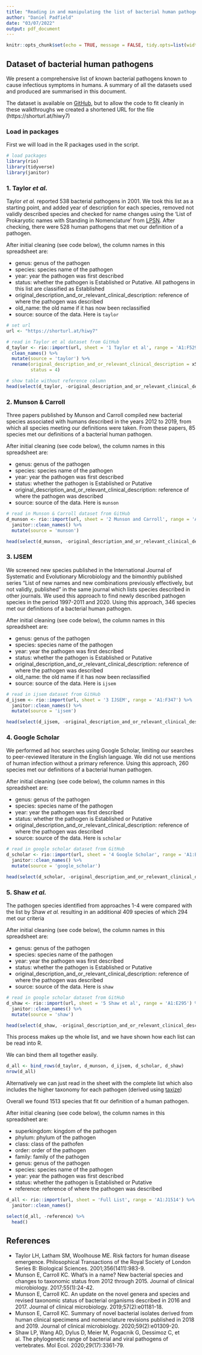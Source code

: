 ```yaml
---
title: "Reading in and manipulating the list of bacterial human pathogens from Bartlett et al. 2022 in R"
author: "Daniel Padfield"
date: "03/07/2022"
output: pdf_document
---
```


```r
knitr::opts_chunk$set(echo = TRUE, message = FALSE, tidy.opts=list(width.cutoff=60), tidy = TRUE)
```

## Dataset of bacterial human pathogens

We present a comprehensive list of known bacterial pathogens known to cause infectious symptoms in humans. A summary of all the datasets used and produced are summarised in this document.

The dataset is available on [GitHub](https://github.com/padpadpadpad/bartlett_et_al_2022_human_pathogens/tree/master/data), but to allow the code to fit cleanly in these walkthroughs we created a shortened URL for the file (https://shorturl.at/hiwy7)

### Load in packages

First we will load in the R packages used in the script.

```r
# load packages
library(rio)
library(tidyverse)
library(janitor)
```

### 1. Taylor _et al._

Taylor _et al._ reported 538 bacterial pathogens in 2001. We took this list as a starting point, and added year of description for each species, removed not validly described species and checked for name changes using the ‘List of Prokaryotic names with Standing in Nomenclature’ from [LPSN](https://lpsn.dsmz.de/). After checking, there were 528 human pathogens that met our definition of a pathogen.

After initial cleaning (see code below), the column names in this spreadsheet are:

- genus: genus of the pathogen
- species: species name of the pathogen
- year: year the pathogen was first described
- status: whether the pathogen is Established or Putative. All pathogens in this list are classified as Established
- original_description_and_or_relevant_clinical_description: reference of where the pathogen was described
- old_name: the old name if it has now been reclassified
- source: source of the data. Here is `taylor`

```r
# set url
url <- "https://shorturl.at/hiwy7"

# read in Taylor et al dataset from GitHub
d_taylor <- rio::import(url, sheet = '1 Taylor et al', range = 'A1:F529') %>%
  clean_names() %>%
  mutate(source = 'taylor') %>%
  rename(original_description_and_or_relevant_clinical_description = x5,
         status = 4)

# show table without reference column
head(select(d_taylor, -original_description_and_or_relevant_clinical_description))
```

### 2. Munson & Carroll

Three papers published by Munson and Carroll compiled new bacterial species associated with humans described in the years 2012 to 2019, from which all species meeting our definitions were taken. From these papers, 85 species met our definitions of a bacterial human pathogen.

After initial cleaning (see code below), the column names in this spreadsheet are:

- genus: genus of the pathogen
- species: species name of the pathogen
- year: year the pathogen was first described
- status: whether the pathogen is Established or Putative
- original_description_and_or_relevant_clinical_description: reference of where the pathogen was described
- source: source of the data. Here is `munson`

```r
# read in Munson & Carroll dataset from GitHub
d_munson <- rio::import(url, sheet = '2 Munson and Carroll', range = 'A1:E86') %>%
  janitor::clean_names() %>%
  mutate(source = 'munson')

head(select(d_munson, -original_description_and_or_relevant_clinical_description))
```

### 3. IJSEM

We screened new species published in the International Journal of Systematic and Evolutionary Microbiology and the bimonthly published series “List of new names and new combinations previously effectively, but not validly, published” in the same journal which lists species described in other journals. We used this approach to find newly described pathogen species in the period 1997-2011 and 2020. Using this approach, 346 species met our definitions of a bacterial human pathogen.

After initial cleaning (see code below), the column names in this spreadsheet are:

- genus: genus of the pathogen
- species: species name of the pathogen
- year: year the pathogen was first described
- status: whether the pathogen is Established or Putative
- original_description_and_or_relevant_clinical_description: reference of where the pathogen was described
- old_name: the old name if it has now been reclassified
- source: source of the data. Here is `ijsem`

```r
# read in ijsem dataset from GitHub
d_ijsem <- rio::import(url, sheet = '3 IJSEM', range = 'A1:F347') %>%
  janitor::clean_names() %>%
  mutate(source = 'ijsem')

head(select(d_ijsem, -original_description_and_or_relevant_clinical_description))
```
### 4. Google Scholar

We performed ad hoc searches using Google Scholar, limiting our searches to peer-reviewed literature in the English language. We did not use mentions of human infection without a primary reference. Using this approach, 260 species met our definitions of a bacterial human pathogen.

After initial cleaning (see code below), the column names in this spreadsheet are:

- genus: genus of the pathogen
- species: species name of the pathogen
- year: year the pathogen was first described
- status: whether the pathogen is Established or Putative
- original_description_and_or_relevant_clinical_description: reference of where the pathogen was described
- source: source of the data. Here is `scholar`

```r
# read in google scholar dataset from GitHub
d_scholar <- rio::import(url, sheet = '4 Google Scholar', range = 'A1:E261') %>%
  janitor::clean_names() %>%
  mutate(source = 'google_scholar')

head(select(d_scholar, -original_description_and_or_relevant_clinical_description))
```
### 5. Shaw _et al._

The pathogen species identified from approaches 1-4 were compared with the list by Shaw _et al._ resulting in an additional 409 species of which 294 met our criteria 

After initial cleaning (see code below), the column names in this spreadsheet are:

- genus: genus of the pathogen
- species: species name of the pathogen
- year: year the pathogen was first described
- status: whether the pathogen is Established or Putative
- original_description_and_or_relevant_clinical_description: reference of where the pathogen was described
- source: source of the data. Here is `shaw`

```r
# read in google scholar dataset from GitHub
d_shaw <- rio::import(url, sheet = '5 Shaw et al', range = 'A1:E295') %>%
  janitor::clean_names() %>%
  mutate(source = 'shaw')

head(select(d_shaw, -original_description_and_or_relevant_clinical_description))
```
This process makes up the whole list, and we have shown how each list can be read into R.

We can bind them all together easily.

```r
d_all <- bind_rows(d_taylor, d_munson, d_ijsem, d_scholar, d_shaw)
nrow(d_all)
```

Alternatively we can just read in the sheet with the complete list which also includes the higher taxonomy for each pathogen (derived using [taxize](https://docs.ropensci.org/taxize/index.html))

Overall we found 1513 species that fit our definition of a human pathogen.

After initial cleaning (see code below), the column names in this spreadsheet are:

- superkingdom: kingdom of the pathogen
- phylum: phylum of the pathogen
- class: class of the pathofen
- order: order of the pathogen
- family: family of the pathogen
- genus: genus of the pathogen
- species: species name of the pathogen
- year: year the pathogen was first described
- status: whether the pathogen is Established or Putative
- reference: reference of where the pathogen was described

```r
d_all <- rio::import(url, sheet = 'Full List', range = 'A1:J1514') %>%
  janitor::clean_names()

select(d_all, -reference) %>%
  head()

```

## References

- Taylor LH, Latham SM, Woolhouse ME. Risk factors for human disease emergence. Philosophical Transactions of the Royal Society of London Series B: Biological Sciences. 2001;356(1411):983-9.
- Munson E, Carroll KC. What's in a name? New bacterial species and changes to taxonomic status from 2012 through 2015. Journal of clinical microbiology. 2017;55(1):24-42.
- Munson E, Carroll KC. An update on the novel genera and species and revised taxonomic status of bacterial organisms described in 2016 and 2017. Journal of clinical microbiology. 2019;57(2):e01181-18.
- Munson E, Carroll KC. Summary of novel bacterial isolates derived from human clinical specimens and nomenclature revisions published in 2018 and 2019. Journal of clinical microbiology. 2020;59(2):e01309-20.
- Shaw LP, Wang AD, Dylus D, Meier M, Pogacnik G, Dessimoz C, et al. The phylogenetic range of bacterial and viral pathogens of vertebrates. Mol Ecol. 2020;29(17):3361-79.